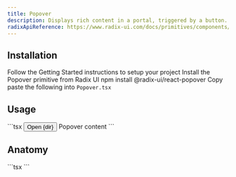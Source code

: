 ```yaml
---
title: Popover
description: Displays rich content in a portal, triggered by a button.
radixApiReference: https://www.radix-ui.com/docs/primitives/components/popover#api-reference
---
```


<ComponentDemo name="Popover" />

## <HeaderLink href="#installation">Installation</HeaderLink>

<Steps id="installation">

<Step className="inline-flex items-center gap-2 [&>p]:mt-0">
  Follow the
  <Link href={"/docs/getting-started"}>Getting Started</Link>
  instructions to setup your project
</Step>
<Step>Install the Popover primitive from Radix UI</Step>
<CodeCopyBlock className="mt-2 py-4">npm install @radix-ui/react-popover</CodeCopyBlock>
<Step>
  Copy paste the following into <Code>Popover.tsx</Code>
</Step>
<ComponentSource name="Popover" />

</Steps>

## <HeaderLink href="#usage">Usage</HeaderLink>

<CodeCopyBlock id="usage">
  ```tsx
  <Popover>
    <PopoverTrigger asChild>
      <Button variants={{ type: "secondary" }} className="max-w-max self-center">
        Open {dir}
      </Button>
    </PopoverTrigger>
    <PopoverContent side={dir}>Popover content</PopoverContent>
  </Popover>
  ```
</CodeCopyBlock>

## <HeaderLink href="#anatomy">Anatomy</HeaderLink>

<CodeBlock id="anatomy">
  ```tsx
  <Popover>
    <PopoverTrigger></PopoverTrigger>
    <PopoverContent></PopoverContent>
  </Popover>
  ```
</CodeBlock>
